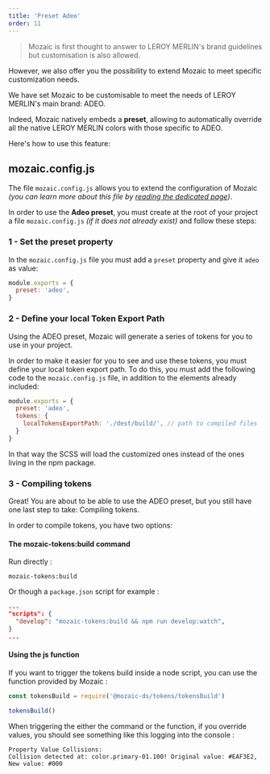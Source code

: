 ```yaml
---
title: 'Preset Adeo'
order: 11
---
```


> Mozaic is first thought to answer to LEROY MERLIN's brand guidelines but customisation is also allowed.

However, we also offer you the possibility to extend Mozaic to meet specific customization needs.

We have set Mozaic to be customisable to meet the needs of LEROY MERLIN's main brand: ADEO.

Indeed, Mozaic natively embeds a **preset**, allowing to automatically override all the native LEROY MERLIN colors with those specific to ADEO.

Here's how to use this feature:

## mozaic.config.js

The file `mozaic.config.js` allows you to extend the configuration of Mozaic _(you can learn more about this file by [reading the dedicated page](/GetStarted/Developers/Configuration/))_.

In order to use the **Adeo preset**, you must create at the root of your project a file `mozaic.config.js` _(if it does not already exist)_ and follow these steps:

### 1 - Set the preset property

In the `mozaic.config.js` file you must add a `preset` property and give it `adeo` as value:

```js
module.exports = {
  preset: 'adeo',
}
```

### 2 - Define your local Token Export Path

Using the ADEO preset, Mozaic will generate a series of tokens for you to use in your project.

In order to make it easier for you to see and use these tokens, you must define your local token export path.  To do this, you must add the following code to the `mozaic.config.js` file, in addition to the elements already included:

```js
module.exports = {
  preset: 'adeo',
  tokens: {
    localTokensExportPath: './dest/build/', // path to compiled files
  }
}
```

In that way the SCSS will load the customized ones instead of the ones living in the npm package.

### 3 - Compiling tokens

Great! You are about to be able to use the ADEO preset, but you still have one last step to take: Compiling tokens.

In order to compile tokens, you have two options:

#### The mozaic-tokens:build command

Run directly :

```shell
mozaic-tokens:build
```

Or though a `package.json` script for example :

```Json
...
"scripts": {
  "develop": "mozaic-tokens:build && npm run develop:watch",
}
...
```

#### Using the js function

If you want to trigger the tokens build inside a node script, you can use the function provided by Mozaic :

```js
const tokensBuild = require('@mozaic-ds/tokens/tokensBuild')

tokensBuild()
```

When triggering the either the command or the function, if you override values, you should see something like this logging into the console :

```
Property Value Collisions:
Collision detected at: color.primary-01.100! Original value: #EAF3E2, New value: #000
```
